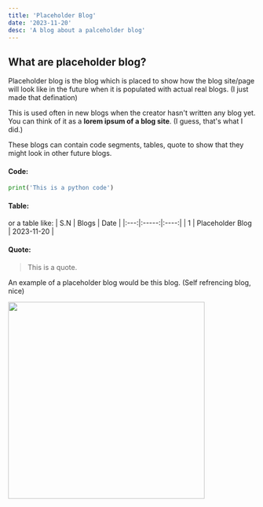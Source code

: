 ```yaml
---
title: 'Placeholder Blog'
date: '2023-11-20'
desc: 'A blog about a palceholder blog'
---
```


## What are placeholder blog?

Placeholder blog is the blog which is placed to show how the blog site/page will look like in the future when it is populated with actual real blogs. (I just made that defination)

This is used often in new blogs when the creator hasn't written any blog yet. You can think of it as a **lorem ipsum of a blog site**. (I guess, that's what I did.)

These blogs can contain code segments, tables, quote to show that they might look in other future blogs.

#### Code:

```python
print('This is a python code')
```

#### Table:

or a table like:
| S.N | Blogs | Date |
|:---:|:-----:|:----:|
| 1 | Placeholder Blog | 2023-11-20 |

#### Quote:

> This is a quote.

An example of a placeholder blog would be this blog. (Self refrencing blog, nice)

<img src='/images/placeholder_bot_meme.jpg' width='400'/>